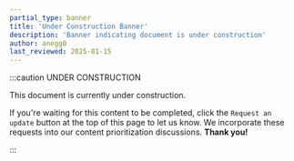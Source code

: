 ```yaml
---
partial_type: banner
title: 'Under Construction Banner'
description: 'Banner indicating document is under construction'
author: anegg0
last_reviewed: 2025-01-15
---
```


:::caution UNDER CONSTRUCTION

This document is currently under construction.

If you're waiting for this content to be completed, click the `Request an update` button at the top of this page to let us know. We incorporate these requests into our content prioritization discussions. **Thank you!**

:::
